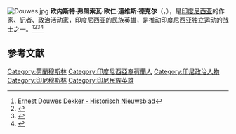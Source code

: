 [[File:Douwes.jpg|thumb]]
'''欧内斯特·弗朗索瓦·欧仁·道维斯·德克尔'''（{{lang-id|'''Dr. Ernest François Eugène Douwes Dekker'''}}，{{bd|1879年|10月8日|1950年|8月28日|catIdx=E}}），是[[印度尼西亚|印度尼西亚]]的作家、记者、政治活动家，印度尼西亚的民族英雄，是推动印度尼西亚独立运动的战士之一。<ref>[https://www.historischnieuwsblad.nl/ernest-douwes-dekker/ Ernest Douwes Dekker - Historisch Nieuwsblad]</ref><ref>{{Cite web |url=http://resources.huygens.knaw.nl/bwn1880-2000/lemmata/bwn5/douwes_de |title=Douwes Dekker, Ernest François Eugène (1879-1950) |access-date=2020-10-08 |archive-date=2011-05-19 |archive-url=https://web.archive.org/web/20110519050500/http://www.inghist.nl/Onderzoek/Projecten/BWN/lemmata/bwn5/douwes_de |dead-url=no }}</ref><ref>{{Cite web |url=http://indocentric.weebly.com/indo-biographies/ah-well |title=Ernest Douwes Dekker - Indocentric Chimera |access-date=2020-10-08 |archive-date=2020-10-28 |archive-url=https://web.archive.org/web/20201028141424/http://indocentric.weebly.com/indo-biographies/ah-well |dead-url=no }}</ref><ref>{{Cite web |url=https://www.groene.nl/artikel/ernest-douwes-dekker |title=Ernest douwes dekker – De Groene Amsterdammer |access-date=2020-10-08 |archive-date=2020-10-29 |archive-url=https://web.archive.org/web/20201029085138/https://www.groene.nl/artikel/ernest-douwes-dekker |dead-url=no }}</ref>

== 参考文献 ==
{{Reflist}}

[[Category:荷蘭穆斯林|Category:荷蘭穆斯林]]
[[Category:印度尼西亞裔荷蘭人|Category:印度尼西亞裔荷蘭人]] <!--as a Dutch citizen, which presumably he was-->
[[Category:印尼政治人物|Category:印尼政治人物]]
[[Category:印尼穆斯林|Category:印尼穆斯林]]
[[Category:印尼民族英雄|Category:印尼民族英雄]]